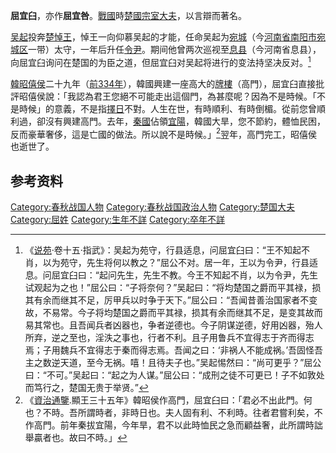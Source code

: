 '''屈宜臼'''，亦作'''屈宜咎'''。[[戰國|戰國]]時[[楚國|楚國]][[宗室|宗室]][[大夫|大夫]]，以言辯而著名。

[[吴起|吴起]]投奔[[楚悼王|楚悼王]]，悼王一向仰慕吴起的才能，任命吴起为[[宛城区|宛城]]（今[[河南省|河南省]][[南阳市|南阳市]][[宛城区|宛城区]]一带）太守，一年后升任[[令尹|令尹]]。期间他曾两次巡视至[[息县|息县]]（今河南省息县），向屈宜臼询问在楚国的为臣之道，但屈宜臼对吴起将进行的变法持坚决反对。<ref>《[[说苑|说苑]]·卷十五·指武》：吴起为苑守，行县适息，问屈宜臼曰：“王不知起不肖，以为苑守，先生将何以教之？”屈公不对。居一年，王以为令尹，行县适息。问屈宜臼曰：“起问先生，先生不教。今王不知起不肖，以为令尹，先生试观起为之也！”屈公曰：“子将奈何？”吴起曰：“将均楚国之爵而平其禄，损其有余而继其不足，厉甲兵以时争于天下。”屈公曰：“吾闻昔善治国家者不变故，不易常。今子将均楚国之爵而平其禄，损其有余而继其不足，是变其故而易其常也。且吾闻兵者凶器也，争者逆德也。今子阴谋逆德，好用凶器，殆人所弃，逆之至也，淫泆之事也，行者不利。且子用鲁兵不宜得志于齐而得志焉；子用魏兵不宜得志于秦而得志焉。吾闻之曰：‘非祸人不能成祸。’吾固怪吾主之数逆天道，至今无祸。嘻！且待夫子也。”吴起惕然曰：“尚可更乎？”屈公曰：“不可。”吴起曰：“起之为人谋。”屈公曰：“成刑之徒不可更已！子不如敦处而笃行之，楚国无贵于举贤。”</ref>

[[韓昭僖侯|韓昭僖侯]]二十九年（[[前334年|前334年]]），韓國興建一座高大的[[牌樓|牌樓]]（高門），屈宜臼直接批評昭僖侯說：「我認為君王您絕不可能走出這個門，為甚麼呢？因為不是時候。「不是時候」的意義，不是指[[擇日|擇日]]不對。人生在世，有時順利、有時倒楣。從前您曾順利過，卻沒有興建高門。去年，[[秦國|秦國]]佔領[[宜陽|宜陽]]，韓國大旱，您不節約，體恤民困，反而豪華奢侈，這是亡國的做法。所以說不是時候。」<ref>《[[資治通鑒|資治通鑒]].顯王三十五年》韓昭侯作高門，屈宜臼曰：「君必不出此門。何也？不時。吾所謂時者，非時日也。夫人固有利、不利時。往者君嘗利矣，不作高門。前年秦拔宜陽，今年旱，君不以此時恤民之急而顧益奢，此所謂時詘舉贏者也。故曰不時。」</ref>翌年，高門完工，昭僖侯也逝世了。

== 参考资料 ==
{{reflist}}

[[Category:春秋战国人物|Category:春秋战国人物]]
[[Category:春秋战国政治人物|Category:春秋战国政治人物]]
[[Category:楚国大夫|Category:楚国大夫]]
[[Category:屈姓|Category:屈姓]]
[[Category:生年不詳|Category:生年不詳]]
[[Category:卒年不詳|Category:卒年不詳]]